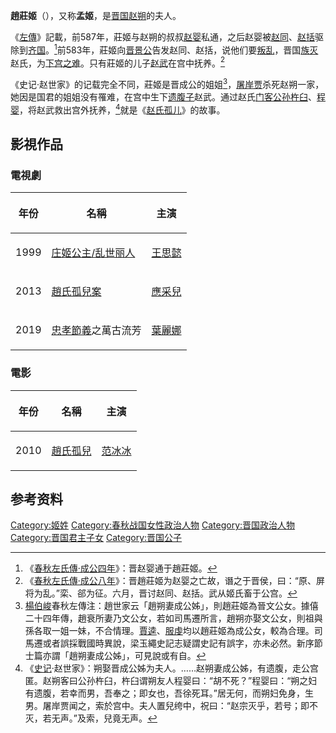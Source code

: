 {{otheruses|赵姬 (消歧义)}}{{東亞女性歷史人物
| 名稱=趙莊姬
| 身份=[[晋国|晋国]]公主
| 畫像=
| 說明=
| 姓=姬
| 封爵=
| 位號=
| 封號=
| 出生年=
| 婚年=
| 逝世年=
| 夫=[[趙朔|趙朔]]
| 子=[[赵武|赵武]]
| 夫之父=[[赵盾|赵盾]]
| 父親=[[晋成公|晋成公]]
|}}
'''趙莊姬'''（{{bd|？||？|catIdx=J}}），又称'''孟姬'''，是[[晋国|晋国]][[趙朔|赵朔]]的夫人。

《[[左傳|左傳]]》記載，前587年，莊姬与赵朔的叔叔[[赵婴齐_(春秋)|赵婴]]私通，之后赵婴被[[赵同|赵同]]、[[赵括_(春秋)|赵括]]驱除到[[齐国|齐国]]。<ref>《[[s:春秋左氏傳/成公|春秋左氏傳·成公四年]]》：晋赵婴通于趙莊姬。</ref>前583年，莊姬向[[晋景公|晋景公]]告发赵同、赵括，说他们要[[舉事|叛乱]]，晋国[[族誅|族灭]]赵氏，为[[下宫之难|下宫之难]]。只有莊姬的儿子[[赵武|赵武]]在宫中抚养。<ref>《[[s:春秋左氏傳/成公|春秋左氏傳·成公八年]]》：晋趙莊姬为赵婴之亡故，谮之于晋侯，曰：“原、屏将为乱。”栾、郤为征。六月，晋讨赵同、赵括。武从姬氏畜于公宫。</ref>

《史记·赵世家》的记载完全不同，莊姬是晋成公的姐姐<ref>[[楊伯峻|楊伯峻]]春秋左傳注：趙世家云「趙朔妻成公姊」，則趙莊姬為晉文公女。據僖二十四年傳，趙衰所妻乃文公女，若如司馬遷所言，趙朔亦娶文公女，則祖與孫各取一姐一妹，不合情理。[[賈逵|賈逵]]、[[服虔|服虔]]均以趙莊姬為成公女，較為合理。司馬遷或者誤採戰國時異說，梁玉繩史記志疑謂史記有誤字，亦未必然。新序節士篇亦謂「趙朔妻成公姊」，可見說或有自。</ref>，[[屠岸贾|屠岸贾]]杀死赵朔一家，她因是国君的姐姐没有罹难，在宫中生下[[遗腹子|遗腹子]]赵武。通过赵氏[[门客|门客]][[公孙杵臼|公孙杵臼]]、[[程婴|程婴]]，将赵武救出宫外抚养，<ref>《[[史记|史记]]·赵世家》：朔娶晋成公姊为夫人。……赵朔妻成公姊，有遗腹，走公宫匿。赵朔客曰公孙杵臼，杵臼谓朔友人程婴曰：“胡不死？”程婴曰：“朔之妇有遗腹，若幸而男，吾奉之；即女也，吾徐死耳。”居无何，而朔妇免身，生男。屠岸贾闻之，索於宫中。夫人置兒绔中，祝曰：“赵宗灭乎，若号；即不灭，若无声。”及索，兒竟无声。</ref>就是《[[赵氏孤儿|赵氏孤儿]]》的故事。

==影視作品==
===電視劇===
{| class="wikitable"
|-
! 年份 !! 名稱 !! 主演
|-
| 1999 || [[乱世丽人|庄姬公主/乱世丽人]]||[[王思懿|王思懿]]
|-
| 2013 || [[趙氏孤兒案|趙氏孤兒案]] ||[[應采兒|應采兒]]
|-
| 2019 || [[忠孝節義|忠孝節義]]之萬古流芳||[[葉麗娜|葉麗娜]]
|}

===電影===
{| class="wikitable"
|-
! 年份 !! 名稱 !! 主演
|-
| 2010 || [[趙氏孤兒_(電影)|趙氏孤兒]]||[[范冰冰|范冰冰]]
|}

== 参考资料 ==
{{reflist}}

{{DEFAULTSORT:Zhao赵}}
[[Category:姬姓|Category:姬姓]]
[[Category:春秋战国女性政治人物|Category:春秋战国女性政治人物]]
[[Category:晋国政治人物|Category:晋国政治人物]]
[[Category:晋国君主子女|Category:晋国君主子女]]
[[Category:晋国公子|Category:晋国公子]]
